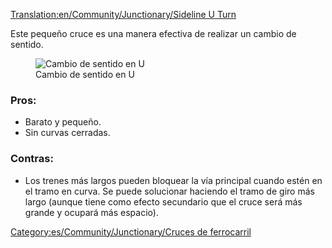 [[Translation:en/Community/Junctionary/Sideline U Turn]]

{{es/Community/Junctionary/Menú de Cruces}}
Este pequeño cruce es una manera efectiva de realizar un cambio de sentido.

[[File:en/Community/Junctionary/Mainline u turn.png|center|frame|Cambio de sentido en U]]

===Pros:===
*Barato y pequeño.
*Sin curvas cerradas.

===Contras:===
*Los trenes más largos pueden bloquear la vía principal cuando estén en el tramo en curva. Se puede solucionar haciendo el tramo de giro más largo (aunque tiene como efecto secundario que el cruce será más grande y ocupará más espacio).

[[Category:es/Community/Junctionary/Cruces de ferrocarril]]